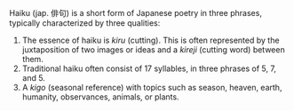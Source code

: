 Haiku (jap. 俳句) is a short form of Japanese poetry
in three phrases, typically characterized by three qualities:

1. The essence of haiku is <dfn title="cutting">kiru</dfn> (cutting). This is often represented by the juxtaposition of two images or ideas and a <dfn title="cutting word">kireji</dfn> (cutting word) between them.
2. Traditional haiku often consist of 17 syllables, in three phrases of 5, 7, and 5.
3. A <dfn title="seasonal reference">kigo</dfn> (seasonal reference) with topics such as season, heaven, earth, humanity, observances, animals, or plants.
